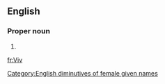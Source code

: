 {{also|viv|vív}}
==English==

===Proper noun===
{{en-proper noun}}

# {{non-gloss definition|A [[diminutive]] of the female [[given name]] [[Vivian]].}}

[[Category:English diminutives of female given names]]

[[fr:Viv]]